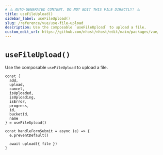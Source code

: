 ```yaml
---
# ⚠️ AUTO-GENERATED CONTENT. DO NOT EDIT THIS FILE DIRECTLY! ⚠️
title: useFileUpload()
sidebar_label: useFileUpload()
slug: /reference/vue/use-file-upload
description: Use the composable `useFileUpload` to upload a file.
custom_edit_url: https://github.com/nhost/nhost/edit/main/packages/vue/src/useFileUpload.ts#L146
---
```


# `useFileUpload()`

Use the composable `useFileUpload` to upload a file.

```tsx
const {
  add,
  upload,
  cancel,
  isUploaded,
  isUploading,
  isError,
  progress,
  id,
  bucketId,
  name
} = useFileUpload()

const handleFormSubmit = async (e) => {
  e.preventDefault()

  await upload({ file })
}
```

